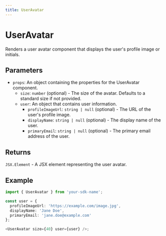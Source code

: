 ```yaml
---
title: UserAvatar
---
```


# UserAvatar

Renders a user avatar component that displays the user's profile image or initials.

## Parameters

- `props`: An object containing the properties for the UserAvatar component.
  - `size`: `number` (optional) - The size of the avatar. Defaults to a standard size if not provided.
  - `user`: An object that contains user information.
    - `profileImageUrl`: `string | null` (optional) - The URL of the user's profile image.
    - `displayName`: `string | null` (optional) - The display name of the user.
    - `primaryEmail`: `string | null` (optional) - The primary email address of the user.

## Returns

`JSX.Element` - A JSX element representing the user avatar.

## Example

```typescript
import { UserAvatar } from 'your-sdk-name';

const user = {
  profileImageUrl: 'https://example.com/image.jpg',
  displayName: 'Jane Doe',
  primaryEmail: 'jane.doe@example.com'
};

<UserAvatar size={40} user={user} />;
```